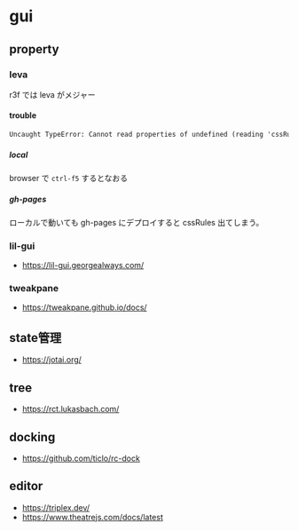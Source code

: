 # gui

## property
### leva

r3f では leva がメジャー

#### trouble

```txt
Uncaught TypeError: Cannot read properties of undefined (reading 'cssRules')
```

##### local

browser で `ctrl-f5` するとなおる

##### gh-pages

ローカルで動いても gh-pages にデプロイすると cssRules 出てしまう。

### lil-gui

- https://lil-gui.georgealways.com/

### tweakpane

- https://tweakpane.github.io/docs/

## state管理

- https://jotai.org/

## tree

- https://rct.lukasbach.com/

## docking

- https://github.com/ticlo/rc-dock

## editor

- https://triplex.dev/
- https://www.theatrejs.com/docs/latest

